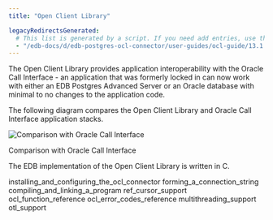 ```yaml
---
title: "Open Client Library"

legacyRedirectsGenerated:
  # This list is generated by a script. If you need add entries, use the `legacyRedirects` key.
  - "/edb-docs/d/edb-postgres-ocl-connector/user-guides/ocl-guide/13.1.4.2/open_client_library.html"
---
```


<div id="open_client_library" class="registered_link"></div>

The Open Client Library provides application interoperability with the Oracle Call Interface - an application that was formerly locked in can now work with either an EDB Postgres Advanced Server or an Oracle database with minimal to no changes to the application code.

The following diagram compares the Open Client Library and Oracle Call Interface application stacks.

![Comparison with Oracle Call Interface](../images/oracle_call_interface.png)

Comparison with Oracle Call Interface

The EDB implementation of the Open Client Library is written in C.

<div class="toctree" maxdepth="3">

installing_and_configuring_the_ocl_connector forming_a_connection_string compiling_and_linking_a_program ref_cursor_support ocl_function_reference ocl_error_codes_reference multithreading_support otl_support

</div>
